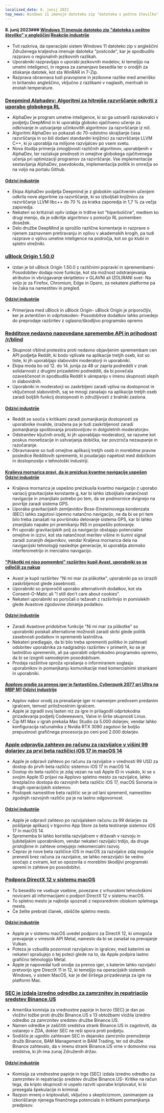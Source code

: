 ```yaml
---
localized_date: 8. junij 2023
top_news: Windows 11 imenuje datoteko zip "datoteka s poštno številko" v angleščini
---
```




<CallToAction />

<Steps>

#### 8. junij 2023### [Windows 11 imenuje datoteko zip "datoteka s poštno številko" v angleščini](https://twitter.com/JymFox/status/1665799627377975300) [Reakcije industrije](http://news.ycombinator.com/item?id=36231313)

- Tvit razkriva, da operacijski sistem Windows 11 datoteko zip v angleščini Združenega kraljestva imenuje datoteka "postcode", kar je spodbudilo razpravo o regionalnih jezikovnih razlikah.
- Uporabniki razpravljajo o uporabi jezikovnih modelov, ki temeljijo na umetni inteligenci, in regexa za zamenjavo besedila ter o orodjih za stiskanje datotek, kot sta WinRAR in 7-Zip.
- Razprava obravnava tudi pravopisne in jezikovne razlike med ameriško in britansko angleščino, vključno z razlikami v naglasih, meritvah in enotah temperature.

### [Deepmind Alphadev: Algoritmi za hitrejše razvrščanje odkriti z uporabo globokega RL](https://www.nature.com/articles/s41586-023-06004-9)

- AlphaDev je program umetne inteligence, ki so ga ustvarili raziskovalci v podjetju DeepMind in ki uporablja globoko ojačitveno učenje za odkrivanje in ustvarjanje učinkovitih algoritmov za razvrščanje iz nič.
- Algoritmi AlphaDev so pokazali do 70-odstotno skrajšanje časa razvrščanja in so bili dodani standardni knjižnici za razvrščanje LLVM C++, ki jo uporablja na milijone razvijalcev po vsem svetu.
- Nova študija primerja zmogljivosti različnih algoritmov, uporabljenih v AlphaDev, ter raziskuje prednosti in omejitve globokega ojačitvenega učenja pri optimizaciji programov za razvrščanje. Vse implementacije sestavljanja AlphaDev, psevdokoda, implementacija politik in omrežja so na voljo na portalu Github.

#### [Odzivi industrije](http://news.ycombinator.com/item?id=36228125)

- Ekipa AlphaDev podjetja Deepmind je z globokim ojačitvenim učenjem odkrila nove algoritme za razvrščanje, ki so izboljšali knjižnico za razvrščanje LLVM libc++ do 70 % za kratka zaporedja in 1,7 % za večja zaporedja.
- Nekateri so kritizirali vpliv izdaje in trditve kot "hiperbolične", medtem ko drugi menijo, da je odkritje algoritmov s pomočjo RL pomemben dosežek.
- Delo družbe DeepMind je sprožilo različne komentarje in razprave o njenem zaznavnem pretiravanju in vplivu v akademskih krogih, pa tudi razprave o vplivu umetne inteligence na področja, kot so go klubi in spletni strežniki.

### [uBlock Origin 1.50.0](https://github.com/gorhill/uBlock/releases/tag/1.50.0)

- Izdan je bil uBlock Origin 1.50.0 z različnimi popravki in spremembami- Posodobitev dodaja nove funkcije, kot sta možnost odstranjevanja atributov in vbrizgavanje skriptletov v GLAVNI ali IZOLIRANI svet- Na voljo je za Firefox, Chromium, Edge in Opero, za nekatere platforme pa še čaka na namestitev in pregled.

#### [Odzivi industrije](http://news.ycombinator.com/item?id=36227411)

- Primerjava med uBlock in uBlock Origin- uBlock Origin je priporočljiv, ker je avtentičen in odprtokoden- Posodobitve dodatkov lahko privedejo do preprodaje razširitev z oglasno/škodljivo programsko opremo

### [Redditove nedavno napovedane spremembe API in prihodnost /r/blind](https://old.reddit.com/r/Blind/comments/13zr8h2/reddits_recently_announced_api_changes_and_the/)

- Skupnost r/blind protestira proti nedavno objavljenim spremembam cen API podjetja Reddit, ki bodo vplivale na aplikacije tretjih oseb, kot so tiste, ki jih uporabljajo slabovidni moderatorji in uporabniki.
- Ekipa moda bo od 12. do 14. junija za 48 ur zaprla podreddit v znak solidarnosti z drugimi prizadetimi podredditi, da bi povečala ozaveščenost in spodbudila Reddit k ukrepanju v imenu skupnosti slepih in slabovidnih.
- Uporabniki in moderatorji so zaskrbljeni zaradi vpliva na dostopnost in vključenost slabovidnih, saj se mnogi zanašajo na aplikacije tretjih oseb zaradi boljših funkcij dostopnosti in združljivosti z bralniki zaslona.

#### [Odzivi industrije](http://news.ycombinator.com/item?id=36231016)

- Reddit se sooča s kritikami zaradi pomanjkanja dostopnosti za uporabnike invalide, izražena pa je tudi zaskrbljenost zaradi pomanjkanja spoštovanja prostovoljcev in dolgoletnih moderatorjev.
- Odstranitev ključnih orodij, ki jih uporabljajo moderatorji, se razume kot poskus monetizacije in ustvarjanja dobička, kar povzroča nezaupanje in razočaranje.
- Obravnavane so tudi omejitve aplikacij tretjih oseb in morebitne pravne posledice Redditovih sprememb, ki poudarjajo napetost med dobičkom in dostopnostjo v tehnološki industriji.

#### [Kraljeva mornarica pravi, da je preizkus kvantne navigacije uspešen](https://thequantuminsider.com/2023/06/06/royal-navy-says-quantum-navigation-test-a-success/) [Odzivi industrije](http://news.ycombinator.com/item?id=36222625)

- Kraljeva mornarica je uspešno preizkusila kvantno navigacijo z uporabo variacij gravitacijske konstante g, kar bi lahko izboljšalo natančnost navigacije in zmanjšalo potrebo po tem, da se podmornice dvignejo na površje zaradi sistema GPS.
- Uporaba gravitacijskih zemljevidov Bose-Einsteinovega kondenzata (BEC) lahko zagotovi izjemno natančno navigacijo, ne da bi se pri tem bilo treba zanašati na površinsko delovanje sistema GPS, kar bi lahko zmanjšalo napake pri premikanju INS in pospešilo potovanje.
- Pri uporabi gravitacijskih polj za navigacijo obstajajo potencialne omejitve in izzivi, kot sta natančnost meritev višine in šumni signal zaradi zunanjih dejavnikov, vendar Kraljeva mornarica dela na navigacijski tehnologiji naslednje generacije, ki uporablja atomsko interferometrijo in inercialno navigacijo.

#### ["Piškotki mi niso pomembni" razširitev kupil Avast, uporabniki so se odločili za nakup](https://addons.mozilla.org/en-US/firefox/addon/i-dont-care-about-cookies/reviews/?score=1&utm_content=addons-manager-reviews-link&utm_medium=firefox-browser&utm_source=firefox-browser)

- Avast je kupil razširitev "Ni mi mar za piškotke", uporabniki pa so izrazili zaskrbljenost glede zasebnosti.
- Uporabniki so priporočili uporabo alternativnih dodatkov, kot sta Consent-O-Matic ali "I still don't care about cookies".
- Nekateri uporabniki so poročali o težavah z razširitvijo in pomislekih glede Avastove zgodovine zbiranja podatkov.

#### [Odzivi industrije](http://news.ycombinator.com/item?id=36233068)

- Zaradi Avastove pridobitve funkcije "Ni mi mar za piškotke" so uporabniki poiskali alternativne možnosti zaradi skrbi glede politik zasebnosti podatkov in sprememb lastništva.
- Nekateri predlagajo, da bi bilo treba spremeniti politiko in zahtevati odobritev uporabnika za nadgradnjo razširitev v primerih, ko se je lastništvo spremenilo, ali pa uporabiti odprtokodno programsko opremo, da bi se izognili samodejnim posodobitvam.
- Prodaja razširitve sproža vprašanja o informiranem soglasju uporabnikov in pomanjkanju komunikacije med komercialnimi strankami in uporabniki.

#### [Applovo orodje za prenos iger je fantastično. Cyberpunk 2077 pri Ultra na MBP M1](https://twitter.com/isaacmarovitz/status/1666209780031971341) [Odzivi industrije](http://news.ycombinator.com/item?id=36223927)

- Applov nabor orodij za prenašanje iger ni namenjen predvsem predanim igralcem, temveč priložnostnim igralcem.
- Apple je zgradil svoj lasten niz za igre in prilagodil odprtokodna prizadevanja podjetij Codeweavers, Valve in širše skupnosti Linux.
- Čip M1 Max v igrah prekaša Mac Studio za 5.000 dolarjev, vendar lahko konfiguracija računalnika z Nvidia RTX 3090 zagotovi še boljšo prepustnost grafičnega procesorja po ceni pod 2.000 dolarjev.

### [Apple odpravlja zahtevo po računu za razvijalce v višini 99 dolarjev za prvi beta različici iOS 17 in macOS 14](https://arstechnica.com/gadgets/2023/06/how-to-install-ios-17-and-macos-14-developer-betas-now-that-anyone-can-do-it/)

- Apple je odpravil zahtevo po računu za razvijalce v vrednosti 99 USD za dostop do prvih beta različic sistemov iOS 17 in macOS 14.
- Dostop do beta različic je zdaj vezan na vaš Apple ID in vsakdo, ki se s svojim Apple ID prijavi na Applovo spletno mesto za razvijalce, lahko brezplačno dostopa do razvojnih beta različic iOS 17, macOS Sonoma in drugih operacijskih sistemov.
- Postopek namestitve beta različic se je od lani spremenil, namestitev zgodnjih razvojnih različic pa je na lastno odgovornost.

#### [Odzivi industrije](http://news.ycombinator.com/item?id=36230839)

- Apple je odpravil zahtevo po razvijalskem računu za 99 dolarjev za pošiljanje aplikacij v trgovino App Store za beta testiranje sistemov iOS 17 in macOS 14.
- Sprememba bi lahko koristila razvijalcem v državah v razvoju in ljubiteljskim uporabnikom, vendar nekateri razvijalci trdijo, da druge pristojbine in zahteve omejujejo nekomercialni razvoj.
- Čeprav je nove beta različice iOS in macOS za razvijalce zdaj mogoče prenesti brez računa za razvijalce, se lahko nerazvijalci še vedno soočajo z ovirami, kot so opozorila o morebitni škodljivi programski opremi in zahteve po posodobitvi.

### [Podpora DirectX 12 v sistemu macOS](https://twitter.com/andytizer/status/1666131239575728130)

- To besedilo ne vsebuje vsebine, povezane z vrhunskimi tehnološkimi novicami ali informacijami o podpori DirectX 12 v sistemu macOS.
- To spletno mesto je najbolje spoznati z neposrednim obiskom spletnega mesta.
- Če želite prebrati članek, obiščite spletno mesto.

#### [Odzivi industrije](http://news.ycombinator.com/item?id=36222266)

- Apple je v sistemu macOS uvedel podporo za DirectX 12, ki omogoča prevajanje v vmesnik API Metal, namesto da bi se zanašal na prevajanje Vulkan.
- Poteza je vzbudila pozornost razvijalcev in igralcev, med katerimi se nekateri sprašujejo o tej potezi glede na to, da Apple podpira lastno grafično tehnologijo Metal.
- Apple je napovedal tudi orodje za prenos iger, s katerim lahko razvijalci pretvorijo igre DirectX 11 in 12, ki temeljijo na operacijskih sistemih Windows, v sistem MacOS, kar je del širšega prizadevanja za igre na platformi Mac.

### [SEC je izdala izredno odredbo za zamrznitev in repatriacijo sredstev Binance.US](https://www.kitco.com/news/2023-06-07/SEC-granted-emergency-restraining-order-to-freeze-repatriate-Binance-US-assets.html)

- Ameriška komisija za vrednostne papirje in borzo (SEC) je dan po vložitvi tožbe proti družbi Binance.US s 13 obtožbami vložila izredno odredbo za zamrznitev sredstev družbe Binance.US.
- Namen odredbe je zaščititi sredstva strank Binance.US in zagotoviti, da ostanejo v ZDA, dokler SEC ne reši spora proti podjetju.
- Sodišče je ugodilo zahtevam SEC in dejansko zamrznilo premoženje družb Binance, BAM Management in BAM Trading, ter od družbe Binance zahtevalo, da v imenu strank Binance.US vrne v domovino vsa sredstva, ki jih ima zunaj Združenih držav.

#### [Odzivi industrije](http://news.ycombinator.com/item?id=36235143)

- Komisija za vrednostne papirje in trge (SEC) izdala izredno odredbo za zamrznitev in repatriacijo sredstev družbe Binance.US- Kritike na račun tega, da kripto skupnosti ni uspelo razviti uporabe kriptovalut, ki bi presegala špekulacije in kriminal.
- Razpon mnenj o kriptovaluti, vključno s skepticizmom, zanimanjem za izkoriščanje njenega finančnega potenciala in kritikami pomanjkanja predpisov.

</Steps>

